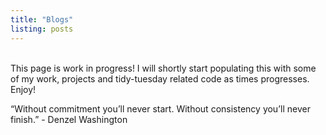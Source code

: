 ```yaml
---
title: "Blogs"
listing: posts
---
```



<br> This page is work in progress! I will shortly start populating this with some of my work, projects and tidy-tuesday related code as times progresses. Enjoy!




"Without commitment you'll never start. Without consistency you'll never finish." - Denzel Washington